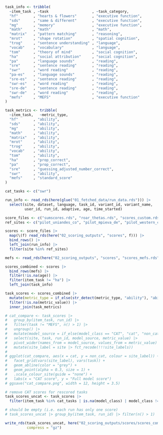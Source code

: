 ```r
task_info <- tribble(
  ~item_task , ~task                    , ~task_category,
  "hf"       , "hearts & flowers"       , "executive function",
  "sds"      , "same & different"       , "executive function",
  "mg"       , "memory"                 , "executive function",
  "math"     , "math"                   , "math",
  "matrix"   , "pattern matching"       , "reasoning",
  "mrot"     , "shape rotation"         , "spatial cognition",
  "trog"     , "sentence understanding" , "language",
  "vocab"    , "vocabulary"             , "language",
  "tom"      , "theory of mind"         , "social cognition",
  "ha"       , "social attribution"     , "social cognition",
  "pa"       , "language sounds"        , "reading",
  "sre"      , "sentence reading"       , "reading",
  "swr"      , "word reading"           , "reading",
  "pa-es"    , "language sounds"        , "reading",
  "sre-es"   , "sentence reading"       , "reading",
  "swr-es"   , "word reading"           , "reading",
  "sre-de"   , "sentence reading"       , "reading",
  "swr-de"   , "word reading"           , "reading",
  "mefs"     , "MEFS"                   , "executive function"
)

task_metrics <- tribble(
  ~item_task,   ~metric_type,
  "hf"       , "ability",
  "sds"      , "ability",
  "mg"       , "ability",
  "math"     , "ability",
  "matrix"   , "ability",
  "mrot"     , "ability",
  "trog"     , "ability",
  "vocab"    , "ability",
  "tom"      , "ability",
  "ha"       , "prop_correct",
  "pa"       , "prop_correct",
  "sre"      , "guessing_adjusted_number_correct",
  "swr"      , "ability",
  "mefs"     , "standard_score"
)

cat_tasks <- c("swr")

run_info <- read_rds(here(glue("01_fetched_data/run_data.rds"))) |>
  select(site, dataset, language, task_id, variant_id, variant_name,
         user_id, run_id, adaptive, age, time_started)

score_files <- c("sumscores.rds", "roar_thetas.rds", "scores_custom.rds", "registry_scores.rds")
ref_sites <- c("pilot_uniandes_co", "pilot_mpieva_de", "pilot_western_ca")

scores <- score_files |>
  map(\(f) read_rds(here("02_scoring_outputs", "scores", f))) |>
  bind_rows() |>
  left_join(run_info) |>
  filter(site %in% ref_sites)

mefs <- read_rds(here("02_scoring_outputs", "scores", "scores_mefs.rds"))

scores_combined <- scores |>
  bind_rows(mefs) |>
  filter(!is.na(age)) |>
  filter(item_task != "ha") |>
  left_join(task_info)

task_scores <- scores_combined |>
  mutate(metric_type = if_else(str_detect(metric_type, "ability"), "ability", metric_type)) |>
  filter(!is.na(metric_value)) |>
  inner_join(task_metrics)

# cat_compare <- task_scores |>
#   group_by(item_task, run_id) |>
#   filter(task != "MEFS", n() > 1) |>
#   ungroup() |>
#   mutate(model_source = if_else(model_class == "CAT", "cat", "non_cat")) |>
#   select(site, task, run_id, model_source, metric_value) |>
#   pivot_wider(names_from = model_source, values_from = metric_value) |>
#   mutate(site_label = site |> fct_recode(!!!site_labels))
# 
# ggplot(cat_compare, aes(x = cat, y = non_cat, colour = site_label)) +
#   facet_grid(vars(site_label), vars(task)) +
#   geom_abline(color = "grey") +
#   geom_point(alpha = 0.3, size = 1) +
#   .scale_colour_site(guide = "none") +
#   labs(x = "CAT score", y = "Full model score")
# ggsave("cat_compare.png", width = 12, height = 3.5)

# remove CAT scores for rescored tasks
task_scores_uncat <- task_scores |>
  filter(item_task %in% cat_tasks | is.na(model_class) | model_class != "CAT")

# should be empty (i.e. each run has only one score)
# task_scores_uncat |> group_by(item_task, run_id) |> filter(n() > 1)

write_rds(task_scores_uncat, here("02_scoring_outputs/scores/scores_combined.rds"),
          compress = "gz")
```
